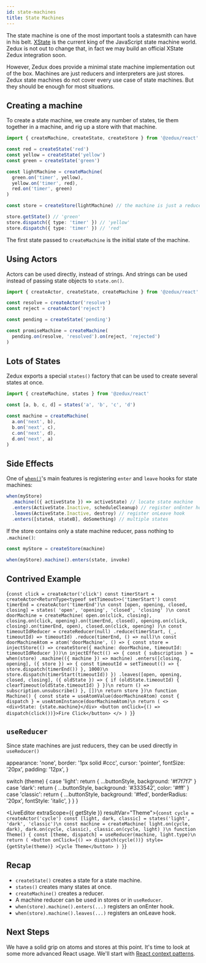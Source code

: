 ```yaml
---
id: state-machines
title: State Machines
---
```



The state machine is one of the most important tools a statesmith can have in his belt. [XState](https://xstate.js.org/) is the current king of the JavaScript state machine world. Zedux is not out to change that, in fact we may build an official XState Zedux integration soon.

However, Zedux does provide a minimal state machine implementation out of the box. Machines are just reducers and interpreters are just stores. Zedux state machines do not cover every use case of state machines. But they should be enough for most situations.

## Creating a machine

To create a state machine, we create any number of states, tie them together in a machine, and rig up a store with that machine.

```ts
import { createMachine, createState, createStore } from '@zedux/react'

const red = createState('red')
const yellow = createState('yellow')
const green = createState('green')

const lightMachine = createMachine(
  green.on('timer', yellow),
  yellow.on('timer', red),
  red.on('timer', green)
)

const store = createStore(lightMachine) // the machine is just a reducer!

store.getState() // 'green'
store.dispatch({ type: 'timer' }) // 'yellow'
store.dispatch({ type: 'timer' }) // 'red'
```

The first state passed to `createMachine` is the initial state of the machine.

## Using Actors

Actors can be used directly, instead of strings. And strings can be used instead of passing state objects to `state.on()`.

```ts
import { createActor, createState, createMachine } from '@zedux/react'

const resolve = createActor('resolve')
const reject = createActor('reject')

const pending = createState('pending')

const promiseMachine = createMachine(
  pending.on(resolve, 'resolved').on(reject, 'rejected')
)
```

## Lots of States

Zedux exports a special `states()` factory that can be used to create several states at once.

```ts
import { createMachine, states } from '@zedux/react'

const [a, b, c, d] = states('a', 'b', 'c', 'd')

const machine = createMachine(
  a.on('next', b),
  b.on('next', c),
  c.on('next', d),
  d.on('next', a)
)
```

## Side Effects

One of [`when()`](/not-done)'s main features is registering `enter` and `leave` hooks for state machines:

```ts
when(myStore)
  .machine(({ activeState }) => activeState) // locate state machine
  .enters(ActiveState.Inactive, scheduleCleanup) // register onEnter hook
  .leaves(ActiveState.Inactive, destroy) // register onLeave hook
  .enters([stateA, stateB], doSomething) // multiple states
```

If the store contains only a state machine reducer, pass nothing to `.machine()`:

```ts
const myStore = createStore(machine)

when(myStore).machine().enters(state, invoke)
```

## Contrived Example

<LiveEditor resultVar="Machine">{`
const click = createActor('click')
const timerStart = createActor<ReturnType<typeof setTimeout>>('timerStart')
const timerEnd = createActor('timerEnd')\n
const [open, opening, closed, closing] = states(
  'open',
  'opening',
  'closed',
  'closing'
)\n
const doorMachine = createMachine(
  open.on(click, closing),
  closing.on(click, opening).on(timerEnd, closed),
  opening.on(click, closing).on(timerEnd, open),
  closed.on(click, opening)
)\n
const timeoutIdReducer = createReducer(null)
  .reduce(timerStart, (_, timeoutId) => timeoutId)
  .reduce(timerEnd, () => null)\n
const doorMachineAtom = atom('doorMachine', () => {
  const store = injectStore(() => createStore({
    machine: doorMachine,
    timeoutId: timeoutIdReducer
  }))\n
  injectEffect(() => {
    const { subscription } = when(store)
      .machine(({ machine }) => machine)
      .enters([closing, opening], ({ store }) => {
        const timeoutId = setTimeout(() => {
          store.dispatch(timerEnd())
        }, 1000)\n
        store.dispatch(timerStart(timeoutId))
      })
      .leaves([open, opening, closed, closing], ({ oldState }) => {
        if (oldState.timeoutId) {
          clearTimeout(oldState.timeoutId)
        }
      })\n
    return () => subscription.unsubscribe()
  }, [])\n
  return store
})\n
function Machine() {
  const state = useAtomValue(doorMachineAtom)
  const { dispatch } = useAtomInstance(doorMachineAtom)\n
  return (
    <>
      <div>State: {state.machine}</div>
      <button onClick={() => dispatch(click())}>Fire Click</button>
    </>
  )
}
`}</LiveEditor>

## `useReducer`

Since state machines are just reducers, they can be used directly in `useReducer()`

  appearance: 'none',
  border: '1px solid #ccc',
  cursor: 'pointer',
  fontSize: '20px',
  padding: '12px',
}

  switch (theme) {
    case 'light':
      return { ...buttonStyle, background: '#f7f7f7' }
    case 'dark':
      return { ...buttonStyle, background: '#333542', color: '#fff' }
    case 'classic':
      return {
        ...buttonStyle,
        background: '#fed',
        borderRadius: '20px',
        fontStyle: 'italic',
      }
  }
}

<LiveEditor extraScope={{ getStyle }} resultVar="Theme">{`
const cycle = createActor('cycle')
const [light, dark, classic] = states('light', 'dark', 'classic')\n
const machine = createMachine(
  light.on(cycle, dark),
  dark.on(cycle, classic),
  classic.on(cycle, light)
)\n
function Theme() {
  const [theme, dispatch] = useReducer(machine, light.type)\n
  return (
    <button
      onClick={() => dispatch(cycle())}
      style={getStyle(theme)}
    >Cycle Theme</button>
  )
}
`}</LiveEditor>

## Recap

- `createState()` creates a state for a state machine.
- `states()` creates many states at once.
- `createMachine()` creates a reducer.
- A machine reducer can be used in stores or in `useReducer`.
- `when(store).machine().enters(...)` registers an onEnter hook.
- `when(store).machine().leaves(...)` registers an onLeave hook.

## Next Steps

We have a solid grip on atoms and stores at this point. It's time to look at some more advanced React usage. We'll start with [React context patterns](context).
